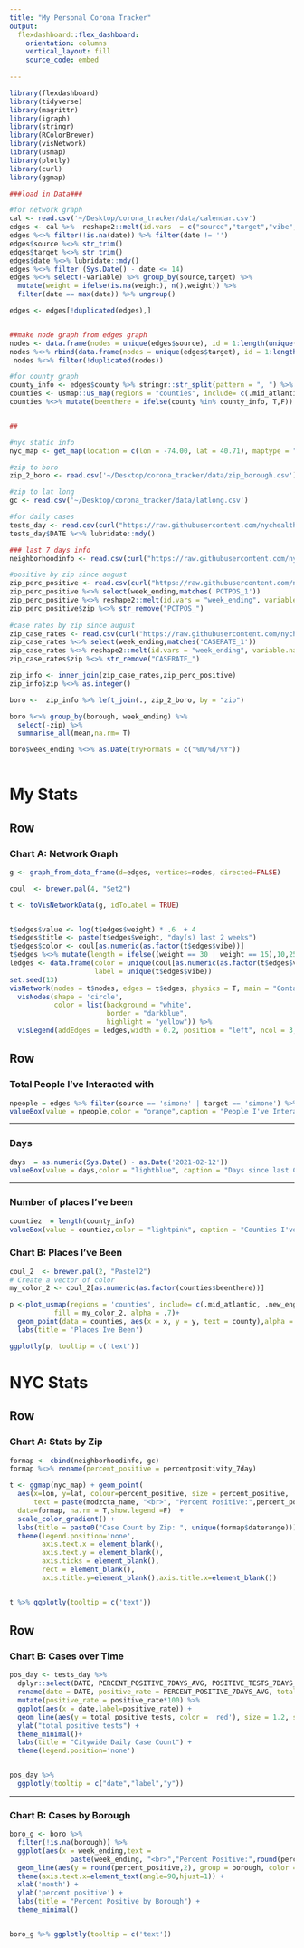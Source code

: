```yaml
---
title: "My Personal Corona Tracker"
output: 
  flexdashboard::flex_dashboard:
    orientation: columns
    vertical_layout: fill
    source_code: embed
  
---
```


```r
library(flexdashboard)
library(tidyverse)
library(magrittr)
library(igraph)
library(stringr)
library(RColorBrewer)
library(visNetwork)
library(usmap)
library(plotly)
library(curl)
library(ggmap)

###load in Data###

#for network graph
cal <- read.csv('~/Desktop/corona_tracker/data/calendar.csv')
edges <- cal %>%  reshape2::melt(id.vars  = c("source","target","vibe","county","weight"), value.name = "date")
edges %<>% filter(!is.na(date)) %>% filter(date != '')
edges$source %<>% str_trim()
edges$target %<>% str_trim()
edges$date %<>% lubridate::mdy()
edges %<>% filter (Sys.Date() - date <= 14)
edges %<>% select(-variable) %>% group_by(source,target) %>% 
  mutate(weight = ifelse(is.na(weight), n(),weight)) %>% 
  filter(date == max(date)) %>% ungroup() 

edges <- edges[!duplicated(edges),]


##make node graph from edges graph 
nodes <- data.frame(nodes = unique(edges$source), id = 1:length(unique(edges$source)))
nodes %<>% rbind(data.frame(nodes = unique(edges$target), id = 1:length(unique(edges$target))))
 nodes %<>% filter(!duplicated(nodes))

#for county graph
county_info <- edges$county %>% stringr::str_split(pattern = ", ") %>% unlist() %>% unique()
counties <- usmap::us_map(regions = "counties", include= c(.mid_atlantic, .new_england)) 
counties %<>% mutate(beenthere = ifelse(county %in% county_info, T,F))


##

#nyc static info
nyc_map <- get_map(location = c(lon = -74.00, lat = 40.71), maptype = "terrain", zoom = 11)

#zip to boro
zip_2_boro <- read.csv('~/Desktop/corona_tracker/data/zip_borough.csv')

#zip to lat long 
gc <- read.csv('~/Desktop/corona_tracker/data/latlong.csv')

#for daily cases
tests_day <- read.csv(curl("https://raw.githubusercontent.com/nychealth/coronavirus-data/master/trends/tests.csv") )
tests_day$DATE %<>% lubridate::mdy()

### last 7 days info
neighborhoodinfo <- read.csv(curl("https://raw.githubusercontent.com/nychealth/coronavirus-data/master/latest/last7days-by-modzcta.csv"))

#positive by zip since august 
zip_perc_positive <- read.csv(curl("https://raw.githubusercontent.com/nychealth/coronavirus-data/master/trends/percentpositive-by-modzcta.csv") )
zip_perc_positive %<>% select(week_ending,matches('PCTPOS_1'))
zip_perc_positive %<>% reshape2::melt(id.vars = "week_ending", variable.name = "zip",value.name = "percent_positive")
zip_perc_positive$zip %<>% str_remove("PCTPOS_")
 
#case rates by zip since august
zip_case_rates <- read.csv(curl("https://raw.githubusercontent.com/nychealth/coronavirus-data/master/trends/caserate-by-modzcta.csv") )
zip_case_rates %<>% select(week_ending,matches('CASERATE_1'))
zip_case_rates %<>% reshape2::melt(id.vars = "week_ending", variable.name = "zip",value.name = "case_rate")
zip_case_rates$zip %<>% str_remove("CASERATE_")

zip_info <- inner_join(zip_case_rates,zip_perc_positive)
zip_info$zip %<>% as.integer()

boro <-  zip_info %>% left_join(., zip_2_boro, by = "zip")

boro %<>% group_by(borough, week_ending) %>%
  select(-zip) %>%
  summarise_all(mean,na.rm= T) 

boro$week_ending %<>% as.Date(tryFormats = c("%m/%d/%Y"))
 
```

My Stats
=====================================  

Row {data-width=800 }
-----------------------------------------------------------------------
### Chart A: Network Graph

```r

g <- graph_from_data_frame(d=edges, vertices=nodes, directed=FALSE)

coul  <- brewer.pal(4, "Set2") 

t <- toVisNetworkData(g, idToLabel = TRUE)


t$edges$value <- log(t$edges$weight) * .6  + 4
t$edges$title <- paste(t$edges$weight, "day(s) last 2 weeks")
t$edges$color <- coul[as.numeric(as.factor(t$edges$vibe))]
t$edges %<>% mutate(length = ifelse((weight == 30 | weight == 15),10,250))
ledges <- data.frame(color = unique(coul[as.numeric(as.factor(t$edges$vibe))]),
                     label = unique(t$edges$vibe))
set.seed(13)
visNetwork(nodes = t$nodes, edges = t$edges, physics = T, main = "Contacts In the Last 2 weeks") %>% 
  visNodes(shape = 'circle',
           color = list(background = "white", 
                        border = "darkblue",
                        highlight = "yellow")) %>% 
  visLegend(addEdges = ledges,width = 0.2, position = "left", ncol = 3, stepY = 50)


```

Row {data-width=300}
--------------------------------------
### Total People I've Interacted with 
```r
npeople = edges %>% filter(source == 'simone' | target == 'simone') %>% summarise(n = n())
valueBox(value = npeople,color = "orange",caption = "People I've Interacted With")
```

-----------------------------------------------------------------------

### Days 
```r
days  = as.numeric(Sys.Date() - as.Date('2021-02-12'))
valueBox(value = days,color = "lightblue", caption = "Days since last Covid Test")
```

-----------------------------------------------------------------------

### Number of places I've been 
```r
countiez  = length(county_info)
valueBox(value = countiez,color = "lightpink", caption = "Counties I've Been To")
```


### Chart B: Places I've Been

```r

coul_2  <- brewer.pal(2, "Pastel2") 
# Create a vector of color
my_color_2 <- coul_2[as.numeric(as.factor(counties$beenthere))]

p <-plot_usmap(regions = 'counties', include= c(.mid_atlantic, .new_england), 
           fill = my_color_2, alpha = .7)+ 
  geom_point(data = counties, aes(x = x, y = y, text = county),alpha = 0) + 
  labs(title = 'Places Ive Been')

ggplotly(p, tooltip = c('text')) 
```


NYC Stats
=====================================  
Row {data-width=800 }
-----------------------------------------------------------------------
### Chart A: Stats by Zip

```r

formap <- cbind(neighborhoodinfo, gc)
formap %<>% rename(percent_positive = percentpositivity_7day)

t <- ggmap(nyc_map) + geom_point(
  aes(x=lon, y=lat, colour=percent_positive, size = percent_positive,
      text = paste(modzcta_name, "<br>", "Percent Positive:",percent_positive,"<br>", "Case Count:", people_positive,"<br>", "People Tested:",people_tested)),
  data=formap, na.rm = T,show.legend =F)  + 
  scale_color_gradient() + 
  labs(title = paste0("Case Count by Zip: ", unique(formap$daterange)))+ 
  theme(legend.position='none',
        axis.text.x = element_blank(),
        axis.text.y = element_blank(),
        axis.ticks = element_blank(),
        rect = element_blank(),
        axis.title.y=element_blank(),axis.title.x=element_blank())


t %>% ggplotly(tooltip = c('text'))

```

Row {data-width=400}
---------------------------------------------------------------------
### Chart B: Cases over Time

```r

pos_day <- tests_day %>%
  dplyr::select(DATE, PERCENT_POSITIVE_7DAYS_AVG, POSITIVE_TESTS_7DAYS_AVG) %>%
  rename(date = DATE, positive_rate = PERCENT_POSITIVE_7DAYS_AVG, total_positive_tests = POSITIVE_TESTS_7DAYS_AVG) %>%
  mutate(positive_rate = positive_rate*100) %>%
  ggplot(aes(x = date,label=positive_rate)) +
  geom_line(aes(y = total_positive_tests, color = 'red'), size = 1.2, show.legend = F) +
  ylab("total positive tests") +
  theme_minimal()+
  labs(title = "Citywide Daily Case Count") +
  theme(legend.position='none')


pos_day %>%
  ggplotly(tooltip = c("date","label","y"))
```

---------------------------------------------------------------------
### Chart B: Cases by Borough

```r
boro_g <- boro %>%
  filter(!is.na(borough)) %>%
  ggplot(aes(x = week_ending,text = 
               paste(week_ending, "<br>","Percent Positive:",round(percent_positive,2),"<br>", "Case Count per 100K:", round(case_rate,2)))) +
  geom_line(aes(y = round(percent_positive,2), group = borough, color = borough), size = 1.2) +
  theme(axis.text.x=element_text(angle=90,hjust=1)) +
  xlab('month') +
  ylab('percent positive') + 
  labs(title = "Percent Positive by Borough") +
  theme_minimal()


boro_g %>% ggplotly(tooltip = c('text'))

```

